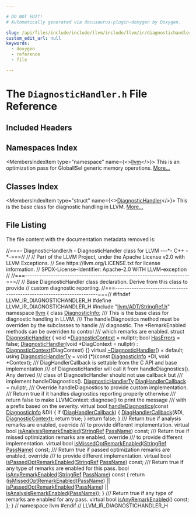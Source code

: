 ```yaml
---

# DO NOT EDIT!
# Automatically generated via docusaurus-plugin-doxygen by Doxygen.

slug: /api/files/include/include/llvm/include/llvm/ir/diagnostichandler-h
custom_edit_url: null
keywords:
  - doxygen
  - reference
  - file

---
```





# The `DiagnosticHandler.h` File Reference

<DoxygenPage pluginConfig={pluginConfig}>



## Included Headers

<IncludesList>
<IncludesListItem
  filePath="llvm/ADT/StringRef.h"
  permalink="/docs/api/files/include/include/llvm/include/llvm/adt/stringref-h"
  isLocal="true" />
</IncludesList>

## Namespaces Index

<MembersIndex>

<MembersIndexItem
  type="namespace"
  name={<><a href="/docs/api/namespaces/llvm">llvm</a></>}>
This is an optimization pass for GlobalISel generic memory operations. <a href="/docs/api/namespaces/llvm/#details">More...</a>
</MembersIndexItem>

</MembersIndex>

## Classes Index

<MembersIndex>

<MembersIndexItem
  type="struct"
  name={<><a href="/docs/api/structs/llvm/diagnostichandler">DiagnosticHandler</a></>}>
This is the base class for diagnostic handling in LLVM. <a href="/docs/api/structs/llvm/diagnostichandler/#details">More...</a>
</MembersIndexItem>

</MembersIndex>


## File Listing

The file content with the documentation metadata removed is:

<ProgramListing>

<Link id="l00001" /><CodeLine lineNumber="1"><Highlight kind="comment">//===- DiagnosticHandler.h - DiagnosticHandler class for LLVM ---&#42;- C++ -&#42;-===//</Highlight><Highlight kind="normal"></Highlight></CodeLine>
<Link id="l00002" /><CodeLine lineNumber="2"><Highlight kind="normal"></Highlight><Highlight kind="comment">//</Highlight><Highlight kind="normal"></Highlight></CodeLine>
<Link id="l00003" /><CodeLine lineNumber="3"><Highlight kind="normal"></Highlight><Highlight kind="comment">// Part of the LLVM Project, under the Apache License v2.0 with LLVM Exceptions.</Highlight><Highlight kind="normal"></Highlight></CodeLine>
<Link id="l00004" /><CodeLine lineNumber="4"><Highlight kind="normal"></Highlight><Highlight kind="comment">// See https://llvm.org/LICENSE.txt for license information.</Highlight><Highlight kind="normal"></Highlight></CodeLine>
<Link id="l00005" /><CodeLine lineNumber="5"><Highlight kind="normal"></Highlight><Highlight kind="comment">// SPDX-License-Identifier: Apache-2.0 WITH LLVM-exception</Highlight><Highlight kind="normal"></Highlight></CodeLine>
<Link id="l00006" /><CodeLine lineNumber="6"><Highlight kind="normal"></Highlight><Highlight kind="comment">//</Highlight><Highlight kind="normal"></Highlight></CodeLine>
<Link id="l00007" /><CodeLine lineNumber="7"><Highlight kind="normal"></Highlight><Highlight kind="comment">//===----------------------------------------------------------------------===//</Highlight><Highlight kind="normal"></Highlight></CodeLine>
<Link id="l00008" /><CodeLine lineNumber="8"><Highlight kind="normal"></Highlight><Highlight kind="comment">// Base DiagnosticHandler class declaration. Derive from this class to provide</Highlight><Highlight kind="normal"></Highlight></CodeLine>
<Link id="l00009" /><CodeLine lineNumber="9"><Highlight kind="normal"></Highlight><Highlight kind="comment">// custom diagnostic reporting.</Highlight><Highlight kind="normal"></Highlight></CodeLine>
<Link id="l00010" /><CodeLine lineNumber="10"><Highlight kind="normal"></Highlight><Highlight kind="comment">//===----------------------------------------------------------------------===//</Highlight><Highlight kind="normal"></Highlight></CodeLine>
<Link id="l00011" /><CodeLine lineNumber="11"><Highlight kind="normal"></Highlight></CodeLine>
<Link id="l00012" /><CodeLine lineNumber="12"><Highlight kind="normal"></Highlight><Highlight kind="preprocessor">#ifndef LLVM&#95;IR&#95;DIAGNOSTICHANDLER&#95;H</Highlight><Highlight kind="normal"></Highlight></CodeLine>
<Link id="l00013" /><CodeLine lineNumber="13"><Highlight kind="normal"></Highlight><Highlight kind="preprocessor">#define LLVM&#95;IR&#95;DIAGNOSTICHANDLER&#95;H</Highlight><Highlight kind="normal"></Highlight></CodeLine>
<Link id="l00014" /><CodeLine lineNumber="14"><Highlight kind="normal"></Highlight></CodeLine>
<Link id="l00015" /><CodeLine lineNumber="15"><Highlight kind="normal"></Highlight><Highlight kind="preprocessor">#include &quot;<a href="/docs/api/files/include/include/llvm/include/llvm/adt/stringref-h">llvm/ADT/StringRef.h</a>&quot;</Highlight><Highlight kind="normal"></Highlight></CodeLine>
<Link id="l00016" /><CodeLine lineNumber="16"><Highlight kind="normal"></Highlight></CodeLine>
<Link id="l00017" /><CodeLine lineNumber="17"><Highlight kind="normal"></Highlight><Highlight kind="keyword">namespace </Highlight><Highlight kind="normal"><a href="/docs/api/namespaces/llvm">llvm</a> &#123;</Highlight></CodeLine>
<Link id="l00018" /><CodeLine lineNumber="18"><Highlight kind="normal"></Highlight><Highlight kind="keyword">class </Highlight><Highlight kind="normal"><a href="/docs/api/classes/llvm/diagnosticinfo">DiagnosticInfo</a>;</Highlight></CodeLine>
<Link id="l00019" /><CodeLine lineNumber="19"><Highlight kind="normal"></Highlight><Highlight kind="comment"></Highlight></CodeLine>
<Link id="l00020" /><CodeLine lineNumber="20"><Highlight kind="comment">/// This is the base class for diagnostic handling in LLVM.</Highlight></CodeLine>
<Link id="l00021" /><CodeLine lineNumber="21"><Highlight kind="comment">/// The handleDiagnostics method must be overriden by the subclasses to handle</Highlight></CodeLine>
<Link id="l00022" /><CodeLine lineNumber="22"><Highlight kind="comment">/// diagnostic. The &#42;RemarkEnabled methods can be overriden to control</Highlight></CodeLine>
<Link id="l00023" /><CodeLine lineNumber="23"><Highlight kind="comment">/// which remarks are enabled.</Highlight><Highlight kind="normal"></Highlight></CodeLine>
<Link id="l00024" /><CodeLine lineNumber="24" lineLink="/docs/api/structs/llvm/diagnostichandler"><Highlight kind="normal"></Highlight><Highlight kind="keyword">struct </Highlight><Highlight kind="normal"><a href="/docs/api/structs/llvm/diagnostichandler/#ab6e022215e80ad4239efc983aaee8a5b">DiagnosticHandler</a> &#123;</Highlight></CodeLine>
<Link id="l00025" /><CodeLine lineNumber="25" lineLink="/docs/api/structs/llvm/diagnostichandler/#aa7684b73722b2498ef87c5dde6f0e629"><Highlight kind="normal">  </Highlight><Highlight kind="keywordtype">void</Highlight><Highlight kind="normal"> &#42;<a href="/docs/api/structs/llvm/diagnostichandler/#aa7684b73722b2498ef87c5dde6f0e629">DiagnosticContext</a> = </Highlight><Highlight kind="keyword">nullptr</Highlight><Highlight kind="normal">;</Highlight></CodeLine>
<Link id="l00026" /><CodeLine lineNumber="26" lineLink="/docs/api/structs/llvm/diagnostichandler/#acf730d8650d2442a713d16c63e8110a5"><Highlight kind="normal">  </Highlight><Highlight kind="keywordtype">bool</Highlight><Highlight kind="normal"> <a href="/docs/api/structs/llvm/diagnostichandler/#acf730d8650d2442a713d16c63e8110a5">HasErrors</a> = </Highlight><Highlight kind="keyword">false</Highlight><Highlight kind="normal">;</Highlight></CodeLine>
<Link id="l00027" /><CodeLine lineNumber="27" lineLink="/docs/api/structs/llvm/diagnostichandler/#ab6e022215e80ad4239efc983aaee8a5b"><Highlight kind="normal">  <a href="/docs/api/structs/llvm/diagnostichandler/#ab6e022215e80ad4239efc983aaee8a5b">DiagnosticHandler</a>(</Highlight><Highlight kind="keywordtype">void</Highlight><Highlight kind="normal"> &#42;DiagContext = </Highlight><Highlight kind="keyword">nullptr</Highlight><Highlight kind="normal">)</Highlight></CodeLine>
<Link id="l00028" /><CodeLine lineNumber="28"><Highlight kind="normal">      : <a href="/docs/api/structs/llvm/diagnostichandler/#aa7684b73722b2498ef87c5dde6f0e629">DiagnosticContext</a>(DiagContext) &#123;&#125;</Highlight></CodeLine>
<Link id="l00029" /><CodeLine lineNumber="29" lineLink="/docs/api/structs/llvm/diagnostichandler/#a35e81378d53445fb3e402412c7cefe5f"><Highlight kind="normal">  </Highlight><Highlight kind="keyword">virtual</Highlight><Highlight kind="normal"> <a href="/docs/api/structs/llvm/diagnostichandler/#a35e81378d53445fb3e402412c7cefe5f">~DiagnosticHandler</a>() = </Highlight><Highlight kind="keywordflow">default</Highlight><Highlight kind="normal">;</Highlight></CodeLine>
<Link id="l00030" /><CodeLine lineNumber="30"><Highlight kind="normal"></Highlight></CodeLine>
<Link id="l00031" /><CodeLine lineNumber="31" lineLink="/docs/api/structs/llvm/diagnostichandler/#a57d9f9fb9d6c947611fd905b718e4bbb"><Highlight kind="normal">  </Highlight><Highlight kind="keyword">using </Highlight><Highlight kind="normal"><a href="/docs/api/structs/llvm/diagnostichandler/#a57d9f9fb9d6c947611fd905b718e4bbb">DiagnosticHandlerTy</a> = void (&#42;)(</Highlight><Highlight kind="keyword">const</Highlight><Highlight kind="normal"> <a href="/docs/api/classes/llvm/diagnosticinfo">DiagnosticInfo</a> &#42;DI, </Highlight><Highlight kind="keywordtype">void</Highlight><Highlight kind="normal"> &#42;Context);</Highlight></CodeLine>
<Link id="l00032" /><CodeLine lineNumber="32"><Highlight kind="normal"></Highlight><Highlight kind="comment"></Highlight></CodeLine>
<Link id="l00033" /><CodeLine lineNumber="33"><Highlight kind="comment">  /// DiagHandlerCallback is settable from the C API and base implementation</Highlight></CodeLine>
<Link id="l00034" /><CodeLine lineNumber="34"><Highlight kind="comment">  /// of DiagnosticHandler will call it from handleDiagnostics(). Any derived</Highlight></CodeLine>
<Link id="l00035" /><CodeLine lineNumber="35"><Highlight kind="comment">  /// class of DiagnosticHandler should not use callback but</Highlight></CodeLine>
<Link id="l00036" /><CodeLine lineNumber="36"><Highlight kind="comment">  /// implement handleDiagnostics().</Highlight><Highlight kind="normal"></Highlight></CodeLine>
<Link id="l00037" /><CodeLine lineNumber="37" lineLink="/docs/api/structs/llvm/diagnostichandler/#ae7bf9538a2db14248d9770b4b8165439"><Highlight kind="normal">  <a href="/docs/api/structs/llvm/diagnostichandler/#a57d9f9fb9d6c947611fd905b718e4bbb">DiagnosticHandlerTy</a> <a href="/docs/api/structs/llvm/diagnostichandler/#ae7bf9538a2db14248d9770b4b8165439">DiagHandlerCallback</a> = </Highlight><Highlight kind="keyword">nullptr</Highlight><Highlight kind="normal">;</Highlight></CodeLine>
<Link id="l00038" /><CodeLine lineNumber="38"><Highlight kind="normal"></Highlight><Highlight kind="comment"></Highlight></CodeLine>
<Link id="l00039" /><CodeLine lineNumber="39"><Highlight kind="comment">  /// Override handleDiagnostics to provide custom implementation.</Highlight></CodeLine>
<Link id="l00040" /><CodeLine lineNumber="40"><Highlight kind="comment">  /// Return true if it handles diagnostics reporting properly otherwise</Highlight></CodeLine>
<Link id="l00041" /><CodeLine lineNumber="41"><Highlight kind="comment">  /// return false to make LLVMContext::diagnose() to print the message</Highlight></CodeLine>
<Link id="l00042" /><CodeLine lineNumber="42"><Highlight kind="comment">  /// with a prefix based on the severity.</Highlight><Highlight kind="normal"></Highlight></CodeLine>
<Link id="l00043" /><CodeLine lineNumber="43" lineLink="/docs/api/structs/llvm/diagnostichandler/#a2c46bc0e22cefe4cf855cd9606d0da23"><Highlight kind="normal">  </Highlight><Highlight kind="keyword">virtual</Highlight><Highlight kind="normal"> </Highlight><Highlight kind="keywordtype">bool</Highlight><Highlight kind="normal"> <a href="/docs/api/structs/llvm/diagnostichandler/#a2c46bc0e22cefe4cf855cd9606d0da23">handleDiagnostics</a>(</Highlight><Highlight kind="keyword">const</Highlight><Highlight kind="normal"> <a href="/docs/api/classes/llvm/diagnosticinfo">DiagnosticInfo</a> &amp;DI) &#123;</Highlight></CodeLine>
<Link id="l00044" /><CodeLine lineNumber="44"><Highlight kind="normal">    </Highlight><Highlight kind="keywordflow">if</Highlight><Highlight kind="normal"> (<a href="/docs/api/structs/llvm/diagnostichandler/#ae7bf9538a2db14248d9770b4b8165439">DiagHandlerCallback</a>) &#123;</Highlight></CodeLine>
<Link id="l00045" /><CodeLine lineNumber="45"><Highlight kind="normal">      <a href="/docs/api/structs/llvm/diagnostichandler/#ae7bf9538a2db14248d9770b4b8165439">DiagHandlerCallback</a>(&amp;DI, <a href="/docs/api/structs/llvm/diagnostichandler/#aa7684b73722b2498ef87c5dde6f0e629">DiagnosticContext</a>);</Highlight></CodeLine>
<Link id="l00046" /><CodeLine lineNumber="46"><Highlight kind="normal">      </Highlight><Highlight kind="keywordflow">return</Highlight><Highlight kind="normal"> </Highlight><Highlight kind="keyword">true</Highlight><Highlight kind="normal">;</Highlight></CodeLine>
<Link id="l00047" /><CodeLine lineNumber="47"><Highlight kind="normal">    &#125;</Highlight></CodeLine>
<Link id="l00048" /><CodeLine lineNumber="48"><Highlight kind="normal">    </Highlight><Highlight kind="keywordflow">return</Highlight><Highlight kind="normal"> </Highlight><Highlight kind="keyword">false</Highlight><Highlight kind="normal">;</Highlight></CodeLine>
<Link id="l00049" /><CodeLine lineNumber="49"><Highlight kind="normal">  &#125;</Highlight></CodeLine>
<Link id="l00050" /><CodeLine lineNumber="50"><Highlight kind="normal"></Highlight><Highlight kind="comment"></Highlight></CodeLine>
<Link id="l00051" /><CodeLine lineNumber="51"><Highlight kind="comment">  /// Return true if analysis remarks are enabled, override</Highlight></CodeLine>
<Link id="l00052" /><CodeLine lineNumber="52"><Highlight kind="comment">  /// to provide different implementation.</Highlight><Highlight kind="normal"></Highlight></CodeLine>
<Link id="l00053" /><CodeLine lineNumber="53"><Highlight kind="normal">  </Highlight><Highlight kind="keyword">virtual</Highlight><Highlight kind="normal"> </Highlight><Highlight kind="keywordtype">bool</Highlight><Highlight kind="normal"> <a href="/docs/api/structs/llvm/diagnostichandler/#a9491283253671daad4d7d6cebbba3df2">isAnalysisRemarkEnabled</a>(<a href="/docs/api/classes/llvm/stringref">StringRef</a> <a href="/docs/api/files/lib/lib/target/lib/target/x86/x86loweramxintrinsics-cpp/#adb9257105a403ef9d0773b87693f7779">PassName</a>) </Highlight><Highlight kind="keyword">const</Highlight><Highlight kind="normal">;</Highlight></CodeLine>
<Link id="l00054" /><CodeLine lineNumber="54"><Highlight kind="normal"></Highlight><Highlight kind="comment"></Highlight></CodeLine>
<Link id="l00055" /><CodeLine lineNumber="55"><Highlight kind="comment">  /// Return true if missed optimization remarks are enabled, override</Highlight></CodeLine>
<Link id="l00056" /><CodeLine lineNumber="56"><Highlight kind="comment">  /// to provide different implementation.</Highlight><Highlight kind="normal"></Highlight></CodeLine>
<Link id="l00057" /><CodeLine lineNumber="57"><Highlight kind="normal">  </Highlight><Highlight kind="keyword">virtual</Highlight><Highlight kind="normal"> </Highlight><Highlight kind="keywordtype">bool</Highlight><Highlight kind="normal"> <a href="/docs/api/structs/llvm/diagnostichandler/#aa7f8497579cb50322178c9b6e1daacaa">isMissedOptRemarkEnabled</a>(<a href="/docs/api/classes/llvm/stringref">StringRef</a> <a href="/docs/api/files/lib/lib/target/lib/target/x86/x86loweramxintrinsics-cpp/#adb9257105a403ef9d0773b87693f7779">PassName</a>) </Highlight><Highlight kind="keyword">const</Highlight><Highlight kind="normal">;</Highlight></CodeLine>
<Link id="l00058" /><CodeLine lineNumber="58"><Highlight kind="normal"></Highlight><Highlight kind="comment"></Highlight></CodeLine>
<Link id="l00059" /><CodeLine lineNumber="59"><Highlight kind="comment">  /// Return true if passed optimization remarks are enabled, override</Highlight></CodeLine>
<Link id="l00060" /><CodeLine lineNumber="60"><Highlight kind="comment">  /// to provide different implementation.</Highlight><Highlight kind="normal"></Highlight></CodeLine>
<Link id="l00061" /><CodeLine lineNumber="61"><Highlight kind="normal">  </Highlight><Highlight kind="keyword">virtual</Highlight><Highlight kind="normal"> </Highlight><Highlight kind="keywordtype">bool</Highlight><Highlight kind="normal"> <a href="/docs/api/structs/llvm/diagnostichandler/#a03d19acbb7c39a4b3c8f818e5b467cf2">isPassedOptRemarkEnabled</a>(<a href="/docs/api/classes/llvm/stringref">StringRef</a> <a href="/docs/api/files/lib/lib/target/lib/target/x86/x86loweramxintrinsics-cpp/#adb9257105a403ef9d0773b87693f7779">PassName</a>) </Highlight><Highlight kind="keyword">const</Highlight><Highlight kind="normal">;</Highlight></CodeLine>
<Link id="l00062" /><CodeLine lineNumber="62"><Highlight kind="normal"></Highlight><Highlight kind="comment"></Highlight></CodeLine>
<Link id="l00063" /><CodeLine lineNumber="63"><Highlight kind="comment">  /// Return true if any type of remarks are enabled for this pass.</Highlight><Highlight kind="normal"></Highlight></CodeLine>
<Link id="l00064" /><CodeLine lineNumber="64" lineLink="/docs/api/structs/llvm/diagnostichandler/#ab057d53fef7c0851c7313dc26b2aa4eb"><Highlight kind="normal">  </Highlight><Highlight kind="keywordtype">bool</Highlight><Highlight kind="normal"> <a href="/docs/api/structs/llvm/diagnostichandler/#ab057d53fef7c0851c7313dc26b2aa4eb">isAnyRemarkEnabled</a>(<a href="/docs/api/classes/llvm/stringref">StringRef</a> <a href="/docs/api/files/lib/lib/target/lib/target/x86/x86loweramxintrinsics-cpp/#adb9257105a403ef9d0773b87693f7779">PassName</a>)</Highlight><Highlight kind="keyword"> const </Highlight><Highlight kind="normal">&#123;</Highlight></CodeLine>
<Link id="l00065" /><CodeLine lineNumber="65"><Highlight kind="normal">    </Highlight><Highlight kind="keywordflow">return</Highlight><Highlight kind="normal"> (<a href="/docs/api/structs/llvm/diagnostichandler/#aa7f8497579cb50322178c9b6e1daacaa">isMissedOptRemarkEnabled</a>(<a href="/docs/api/files/lib/lib/target/lib/target/x86/x86loweramxintrinsics-cpp/#adb9257105a403ef9d0773b87693f7779">PassName</a>) ||</Highlight></CodeLine>
<Link id="l00066" /><CodeLine lineNumber="66"><Highlight kind="normal">            <a href="/docs/api/structs/llvm/diagnostichandler/#a03d19acbb7c39a4b3c8f818e5b467cf2">isPassedOptRemarkEnabled</a>(<a href="/docs/api/files/lib/lib/target/lib/target/x86/x86loweramxintrinsics-cpp/#adb9257105a403ef9d0773b87693f7779">PassName</a>) ||</Highlight></CodeLine>
<Link id="l00067" /><CodeLine lineNumber="67"><Highlight kind="normal">            <a href="/docs/api/structs/llvm/diagnostichandler/#a9491283253671daad4d7d6cebbba3df2">isAnalysisRemarkEnabled</a>(<a href="/docs/api/files/lib/lib/target/lib/target/x86/x86loweramxintrinsics-cpp/#adb9257105a403ef9d0773b87693f7779">PassName</a>));</Highlight></CodeLine>
<Link id="l00068" /><CodeLine lineNumber="68"><Highlight kind="normal">  &#125;</Highlight></CodeLine>
<Link id="l00069" /><CodeLine lineNumber="69"><Highlight kind="normal"></Highlight><Highlight kind="comment"></Highlight></CodeLine>
<Link id="l00070" /><CodeLine lineNumber="70"><Highlight kind="comment">  /// Return true if any type of remarks are enabled for any pass.</Highlight><Highlight kind="normal"></Highlight></CodeLine>
<Link id="l00071" /><CodeLine lineNumber="71"><Highlight kind="normal">  </Highlight><Highlight kind="keyword">virtual</Highlight><Highlight kind="normal"> </Highlight><Highlight kind="keywordtype">bool</Highlight><Highlight kind="normal"> <a href="/docs/api/structs/llvm/diagnostichandler/#af662db5655d89ac3be06ce86545444bf">isAnyRemarkEnabled</a>() </Highlight><Highlight kind="keyword">const</Highlight><Highlight kind="normal">;</Highlight></CodeLine>
<Link id="l00072" /><CodeLine lineNumber="72"><Highlight kind="normal">&#125;;</Highlight></CodeLine>
<Link id="l00073" /><CodeLine lineNumber="73"><Highlight kind="normal">&#125; </Highlight><Highlight kind="comment">// namespace llvm</Highlight><Highlight kind="normal"></Highlight></CodeLine>
<Link id="l00074" /><CodeLine lineNumber="74"><Highlight kind="normal"></Highlight></CodeLine>
<Link id="l00075" /><CodeLine lineNumber="75"><Highlight kind="normal"></Highlight><Highlight kind="preprocessor">#endif </Highlight><Highlight kind="comment">// LLVM&#95;IR&#95;DIAGNOSTICHANDLER&#95;H</Highlight><Highlight kind="normal"></Highlight></CodeLine>

</ProgramListing>


</DoxygenPage>
